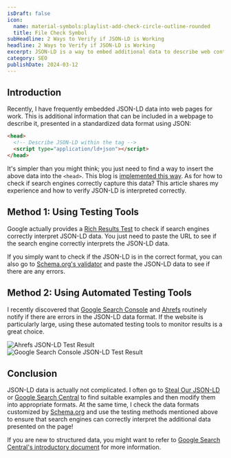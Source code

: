 ```yaml
---
isDraft: false
icon:
  name: material-symbols:playlist-add-check-circle-outline-rounded
  title: File Check Symbol
subHeadline: 2 Ways to Verify if JSON-LD is Working
headline: 2 Ways to Verify if JSON-LD is Working
excerpt: JSON-LD is a way to embed additional data to describe web content. This article shares my experience and how to verify JSON-LD is interpreted correctly.
category: SEO
publishDate: 2024-03-12
---
```


## Introduction

Recently, I have frequently embedded JSON-LD data into web pages for work. This is additional information that can be included in a webpage to describe it, presented in a standardized data format using JSON:

```html
<head>
  <!-- Describe JSON-LD within the tag -->
  <script type="application/ld+json"></script>
</head>
```

It's simpler than you might think; you just need to find a way to insert the above data into the `<head>`. This blog is [implemented this way](https://github.com/riceball-tw/web-dong-blog/blob/7fc1bff768600b27ce74b6de605dbd6de765fbde/src/components/app/head/PostJSONLD.astro#L4).
As for how to check if search engines correctly capture this data? This article shares my experience and how to verify JSON-LD is interpreted correctly.

## Method 1: Using Testing Tools

Google actually provides a [Rich Results Test](https://developers.google.com/search/docs/appearance/structured-data?hl=zh-tw) to check if search engines correctly interpret JSON-LD data. You just need to paste the URL to see if the search engine correctly interprets the JSON-LD data.

If you simply want to check if the JSON-LD is in the correct format, you can also go to [Schema.org's validator](https://validator.schema.org/) and paste the JSON-LD data to see if there are any errors.

## Method 2: Using Automated Testing Tools

I recently discovered that [Google Search Console](https://search.google.com/search-console/about) and [Ahrefs](https://ahrefs.com/) routinely notify if there are errors in the JSON-LD data format. If the website is particularly large, using these automated testing tools to monitor results is a great choice.

![Ahrefs JSON-LD Test Result](./ahrefs.webp 'Ahrefs detected errors in JSON-LD data format')
![Google Search Console JSON-LD Test Result](./search-console.webp 'Google Search Console detected errors in JSON-LD data format')

## Conclusion

JSON-LD data is actually not complicated. I often go to [Steal Our JSON-LD](https://jsonld.com/) or [Google Search Central](https://developers.google.com/search/docs/appearance/structured-data/search-gallery?hl=zh-tw) to find suitable examples and then modify them into appropriate formats. At the same time, I check the data formats customized by [Schema.org](https://schema.org/) and use the testing methods mentioned above to ensure that search engines can correctly interpret the additional data presented on the page!

If you are new to structured data, you might want to refer to [Google Search Central's introductory document](https://developers.google.com/search/docs/appearance/structured-data/intro-structured-data?hl=zh-tw) for more information.
